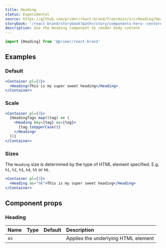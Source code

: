 ```yaml
---
title: Heading
status: Experimental
source: https://github.com/primer/react-brand/tree/main/src/Heading/Heading.tsx
storybook: '/react-brand/storybook?path=/story/components-hero--centered'
description: Use the Heading component to render body content
---
```



```js
import {Heading} from '@primer/react-brand'
```

## Examples

### Default

```jsx live
<Container pl={3}>
  <Heading>This is my super sweet heading</Heading>
</Container>
```

### Scale

```jsx live
<Container pl={3}>
  {HeadingTags.map((tag) => (
    <Heading key={tag} as={tag}>
      {tag.toUpperCase()}
    </Heading>
  ))}
</Container>
```

### Sizes

The `Heading` size is determined by the type of HTML element specified. E.g. `h1`, `h2`, `h3`, `h4`, `h5` or `h6`.

```jsx live
<Container pl={3}>
  <Heading as="h6">This is my super sweet heading</Heading>
</Container>
```

## Component props

### Heading

| Name | Type                                                   |                     Default                      | Description                         |
| :--- | :----------------------------------------------------- | :----------------------------------------------: | :---------------------------------- |
| `as` | <PropTableValues values={HeadingTags} addLineBreaks /> | <PropTableValues values={[defaultHeadingTag]} /> | Applies the underlying HTML element |
